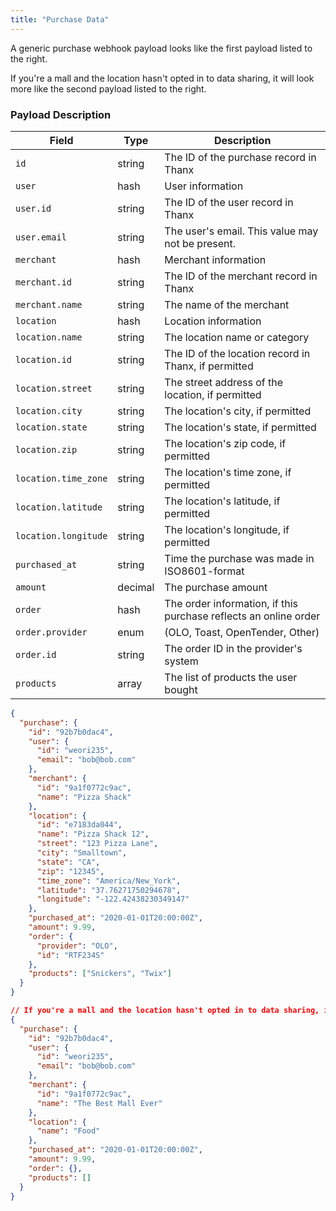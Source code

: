 ```yaml
---
title: "Purchase Data"
---
```


A generic purchase webhook payload looks like the first payload listed to the
right.

If you're a mall and the location hasn't opted in to data sharing, it will look
more like the second payload listed to the right.

### Payload Description

| Field                | Type    | Description                                                      |
| -------------------- | ------- | ---------------------------------------------------------------- |
| `id`                 | string  | The ID of the purchase record in Thanx                           |
| `user`               | hash    | User information                                                 |
| `user.id`            | string  | The ID of the user record in Thanx                               |
| `user.email`         | string  | The user's email. This value may not be present.                 |
| `merchant`           | hash    | Merchant information                                             |
| `merchant.id`        | string  | The ID of the merchant record in Thanx                           |
| `merchant.name`      | string  | The name of the merchant                                         |
| `location`           | hash    | Location information                                             |
| `location.name`      | string  | The location name or category                                    |
| `location.id`        | string  | The ID of the location record in Thanx, if permitted             |
| `location.street`    | string  | The street address of the location, if permitted                 |
| `location.city`      | string  | The location's city, if permitted                                |
| `location.state`     | string  | The location's state, if permitted                               |
| `location.zip`       | string  | The location's zip code, if permitted                            |
| `location.time_zone` | string  | The location's time zone, if permitted                           |
| `location.latitude`  | string  | The location's latitude, if permitted                            |
| `location.longitude` | string  | The location's longitude, if permitted                           |
| `purchased_at`       | string  | Time the purchase was made in ISO8601-format                     |
| `amount`             | decimal | The purchase amount                                              |
| `order`              | hash    | The order information, if this purchase reflects an online order |
| `order.provider`     | enum    | (OLO, Toast, OpenTender, Other)                                  |
| `order.id`           | string  | The order ID in the provider's system                            |
| `products`           | array   | The list of products the user bought                             |

<ResponseExample>

```json Data Sharing
{
  "purchase": {
    "id": "92b7b0dac4",
    "user": {
      "id": "weori235",
      "email": "bob@bob.com"
    },
    "merchant": {
      "id": "9a1f0772c9ac",
      "name": "Pizza Shack"
    },
    "location": {
      "id": "e7183da044",
      "name": "Pizza Shack 12",
      "street": "123 Pizza Lane",
      "city": "Smalltown",
      "state": "CA",
      "zip": "12345",
      "time_zone": "America/New_York",
      "latitude": "37.76271750294678",
      "longitude": "-122.42438230349147"
    },
    "purchased_at": "2020-01-01T20:00:00Z",
    "amount": 9.99,
    "order": {
      "provider": "OLO",
      "id": "RTF234S"
    },
    "products": ["Snickers", "Twix"]
  }
}
```

```json No Data Sharing
// If you're a mall and the location hasn't opted in to data sharing, it will look more like the second payload listed to the right.
{
  "purchase": {
    "id": "92b7b0dac4",
    "user": {
      "id": "weori235",
      "email": "bob@bob.com"
    },
    "merchant": {
      "id": "9a1f0772c9ac",
      "name": "The Best Mall Ever"
    },
    "location": {
      "name": "Food"
    },
    "purchased_at": "2020-01-01T20:00:00Z",
    "amount": 9.99,
    "order": {},
    "products": []
  }
}
```

</ResponseExample>
